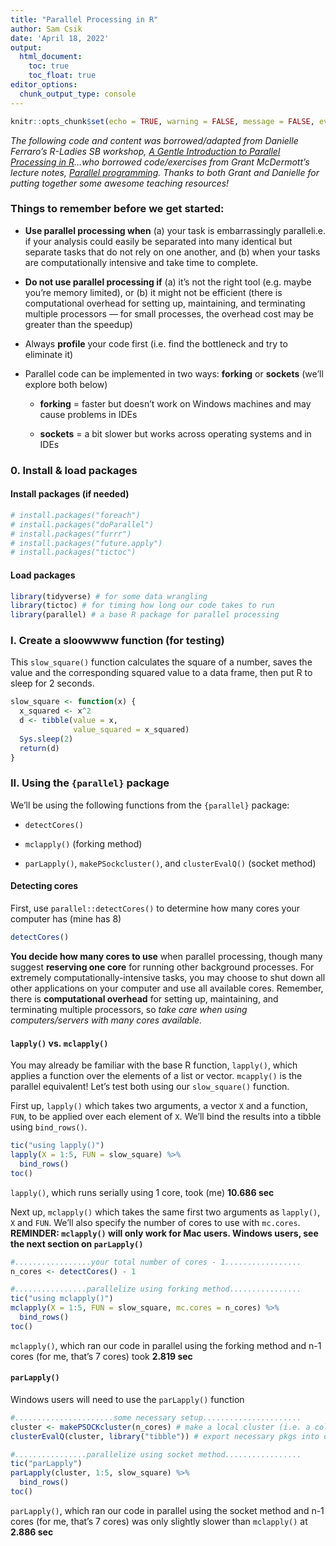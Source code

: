```yaml
---
title: "Parallel Processing in R"
author: Sam Csik
date: 'April 18, 2022'
output: 
  html_document:
    toc: true
    toc_float: true
editor_options: 
  chunk_output_type: console
---
```


```r
knitr::opts_chunk$set(echo = TRUE, warning = FALSE, message = FALSE, eval = FALSE)
```

*The following code and content was borrowed/adapted from Danielle Ferraro's R-Ladies SB workshop, [A Gentle Introduction to Parallel Processing in R](https://danielleferraro.github.io/rladies-sb-parallel/#1)...who borrowed code/exercises from Grant McDermott's lecture notes, [Parallel programming](https://raw.githack.com/uo-ec607/lectures/master/12-parallel/12-parallel.html). Thanks to both Grant and Danielle for putting together some awesome teaching resources!*

### Things to remember before we get started:

-   **Use parallel processing when** (a) your task is embarrassingly paralleli.e. if your analysis could easily be separated into many identical but separate tasks that do not rely on one another, and (b) when your tasks are computationally intensive and take time to complete.

-   **Do not use parallel processing if** (a) it's not the right tool (e.g. maybe you're memory limited), or (b) it might not be efficient (there is computational overhead for setting up, maintaining, and terminating multiple processors --- for small processes, the overhead cost may be greater than the speedup)

-   Always **profile** your code first (i.e. find the bottleneck and try to eliminate it)

-   Parallel code can be implemented in two ways: **forking** or **sockets** (we'll explore both below)

    -   **forking** = faster but doesn't work on Windows machines and may cause problems in IDEs

    -   **sockets** = a bit slower but works across operating systems and in IDEs

### 0. Install & load packages

#### Install packages (if needed)

```r
# install.packages("foreach")
# install.packages("doParallel")
# install.packages("furrr") 
# install.packages("future.apply")
# install.packages("tictoc")
```

#### Load packages

```r
library(tidyverse) # for some data wrangling
library(tictoc) # for timing how long our code takes to run
library(parallel) # a base R package for parallel processing
```

### I. Create a sloowwww function (for testing)

This `slow_square()` function calculates the square of a number, saves the value and the corresponding squared value to a data frame, then put R to sleep for 2 seconds.

```r
slow_square <- function(x) {
  x_squared <- x^2 
  d <- tibble(value = x, 
              value_squared = x_squared)
  Sys.sleep(2)
  return(d)
}
```

### II. Using the `{parallel}` package

We'll be using the following functions from the `{parallel}` package:

-   `detectCores()`

-   `mclapply()` (forking method)

-   `parLapply()`, `makePSockcluster()`, and `clusterEvalQ()` (socket method)

#### Detecting cores

First, use `parallel::detectCores()` to determine how many cores your computer has (mine has 8)

```r
detectCores()
```

**You decide how many cores to use** when parallel processing, though many suggest **reserving one core** for running other background processes. For extremely computationally-intensive tasks, you may choose to shut down all other applications on your computer and use all available cores. Remember, there is **computational overhead** for setting up, maintaining, and terminating multiple processors, so *take care when using computers/servers with many cores available.*

#### `lapply()` vs. `mclapply()` 

You may already be familiar with the base R function, `lapply()`, which applies a function over the elements of a list or vector. `mcapply()` is the parallel equivalent! Let's test both using our `slow_square()` function.

First up, `lapply()` which takes two arguments, a vector `X` and a function, `FUN`, to be applied over each element of `X`. We'll bind the results into a tibble using `bind_rows()`.

```r
tic("using lapply()")
lapply(X = 1:5, FUN = slow_square) %>% 
  bind_rows()
toc()
```

`lapply()`, which runs serially using 1 core, took (me) **10.686 sec**

Next up, `mclapply()` which takes the same first two arguments as `lapply()`, `X` and `FUN`. We'll also specify the number of cores to use with `mc.cores`. **REMINDER: `mclapply()` will only work for Mac users. Windows users, see the next section on `parLapply()`**

```r
#.................your total number of cores - 1.................
n_cores <- detectCores() - 1 

#................parallelize using forking method................
tic("using mclapply()")
mclapply(X = 1:5, FUN = slow_square, mc.cores = n_cores) %>% 
  bind_rows()
toc()
```

`mclapply()`, which ran our code in parallel using the forking method and n-1 cores (for me, that's 7 cores) took **2.819 sec**

#### `parLapply()`

Windows users will need to use the `parLapply()` function

```r
#......................some necessary setup......................
cluster <- makePSOCKcluster(n_cores) # make a local cluster (i.e. a collection of cores on our computer)
clusterEvalQ(cluster, library("tibble")) # export necessary pkgs into our cluster 

#................parallelize using socket method.................
tic("parLapply")
parLapply(cluster, 1:5, slow_square) %>% 
  bind_rows()
toc()
```

`parLapply()`, which ran our code in parallel using the socket method and n-1 cores (for me, that's 7 cores) was only slightly slower than `mclapply()` at **2.886 sec**
